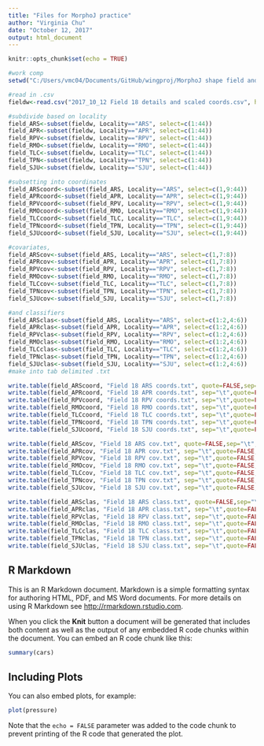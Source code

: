 ```yaml
---
title: "Files for MorphoJ practice"
author: "Virginia Chu"
date: "October 12, 2017"
output: html_document
---
```


```r
knitr::opts_chunk$set(echo = TRUE)

#work comp
setwd("C:/Users/vmc04/Documents/GitHub/wingproj/MorphoJ shape field and lab")

#read in .csv
fieldw<-read.csv("2017_10_12 Field 18 details and scaled coords.csv", header=TRUE)

#subdivide based on locality
field_ARS<-subset(fieldw, Locality=="ARS", select=c(1:44))
field_APR<-subset(fieldw, Locality=="APR", select=c(1:44))
field_RPV<-subset(fieldw, Locality=="RPV", select=c(1:44))
field_RMO<-subset(fieldw, Locality=="RMO", select=c(1:44))
field_TLC<-subset(fieldw, Locality=="TLC", select=c(1:44))
field_TPN<-subset(fieldw, Locality=="TPN", select=c(1:44))
field_SJU<-subset(fieldw, Locality=="SJU", select=c(1:44))

#subsetting into coordinates
field_ARScoord<-subset(field_ARS, Locality=="ARS", select=c(1,9:44))
field_APRcoord<-subset(field_APR, Locality=="APR", select=c(1,9:44))
field_RPVcoord<-subset(field_RPV, Locality=="RPV", select=c(1,9:44))
field_RMOcoord<-subset(field_RMO, Locality=="RMO", select=c(1,9:44))
field_TLCcoord<-subset(field_TLC, Locality=="TLC", select=c(1,9:44))
field_TPNcoord<-subset(field_TPN, Locality=="TPN", select=c(1,9:44))
field_SJUcoord<-subset(field_SJU, Locality=="SJU", select=c(1,9:44))

#covariates, 
field_ARScov<-subset(field_ARS, Locality=="ARS", select=c(1,7:8))
field_APRcov<-subset(field_APR, Locality=="APR", select=c(1,7:8))
field_RPVcov<-subset(field_RPV, Locality=="RPV", select=c(1,7:8))
field_RMOcov<-subset(field_RMO, Locality=="RMO", select=c(1,7:8))
field_TLCcov<-subset(field_TLC, Locality=="TLC", select=c(1,7:8))
field_TPNcov<-subset(field_TPN, Locality=="TPN", select=c(1,7:8))
field_SJUcov<-subset(field_SJU, Locality=="SJU", select=c(1,7:8))

#and classifiers
field_ARSclas<-subset(field_ARS, Locality=="ARS", select=c(1:2,4:6))
field_APRclas<-subset(field_APR, Locality=="APR", select=c(1:2,4:6))
field_RPVclas<-subset(field_RPV, Locality=="RPV", select=c(1:2,4:6))
field_RMOclas<-subset(field_RMO, Locality=="RMO", select=c(1:2,4:6))
field_TLCclas<-subset(field_TLC, Locality=="TLC", select=c(1:2,4:6))
field_TPNclas<-subset(field_TPN, Locality=="TPN", select=c(1:2,4:6))
field_SJUclas<-subset(field_SJU, Locality=="SJU", select=c(1:2,4:6))
#make into tab delimited .txt

write.table(field_ARScoord, "Field 18 ARS coords.txt", quote=FALSE,sep="\t", row.names = FALSE)
write.table(field_APRcoord, "Field 18 APR coords.txt", sep="\t",quote=FALSE, row.names = FALSE)
write.table(field_RPVcoord, "Field 18 RPV coords.txt", sep="\t",quote=FALSE, row.names = FALSE)
write.table(field_RMOcoord, "Field 18 RMO coords.txt", sep="\t",quote=FALSE, row.names = FALSE)
write.table(field_TLCcoord, "Field 18 TLC coords.txt", sep="\t",quote=FALSE, row.names = FALSE)
write.table(field_TPNcoord, "Field 18 TPN coords.txt", sep="\t",quote=FALSE, row.names = FALSE)
write.table(field_SJUcoord, "Field 18 SJU coords.txt", sep="\t",quote=FALSE, row.names = FALSE)

write.table(field_ARScov, "Field 18 ARS cov.txt", quote=FALSE,sep="\t", row.names = FALSE)
write.table(field_APRcov, "Field 18 APR cov.txt", sep="\t",quote=FALSE, row.names = FALSE)
write.table(field_RPVcov, "Field 18 RPV cov.txt", sep="\t",quote=FALSE, row.names = FALSE)
write.table(field_RMOcov, "Field 18 RMO cov.txt", sep="\t",quote=FALSE, row.names = FALSE)
write.table(field_TLCcov, "Field 18 TLC cov.txt", sep="\t",quote=FALSE, row.names = FALSE)
write.table(field_TPNcov, "Field 18 TPN cov.txt", sep="\t",quote=FALSE, row.names = FALSE)
write.table(field_SJUcov, "Field 18 SJU cov.txt", sep="\t",quote=FALSE, row.names = FALSE)

write.table(field_ARSclas, "Field 18 ARS class.txt", quote=FALSE,sep="\t", row.names = FALSE)
write.table(field_APRclas, "Field 18 APR class.txt", sep="\t",quote=FALSE, row.names = FALSE)
write.table(field_RPVclas, "Field 18 RPV class.txt", sep="\t",quote=FALSE, row.names = FALSE)
write.table(field_RMOclas, "Field 18 RMO class.txt", sep="\t",quote=FALSE, row.names = FALSE)
write.table(field_TLCclas, "Field 18 TLC class.txt", sep="\t",quote=FALSE, row.names = FALSE)
write.table(field_TPNclas, "Field 18 TPN class.txt", sep="\t",quote=FALSE, row.names = FALSE)
write.table(field_SJUclas, "Field 18 SJU class.txt", sep="\t",quote=FALSE, row.names = FALSE)
```

## R Markdown

This is an R Markdown document. Markdown is a simple formatting syntax for authoring HTML, PDF, and MS Word documents. For more details on using R Markdown see <http://rmarkdown.rstudio.com>.

When you click the **Knit** button a document will be generated that includes both content as well as the output of any embedded R code chunks within the document. You can embed an R code chunk like this:

```r
summary(cars)
```

## Including Plots

You can also embed plots, for example:

```r
plot(pressure)
```

Note that the `echo = FALSE` parameter was added to the code chunk to prevent printing of the R code that generated the plot.

